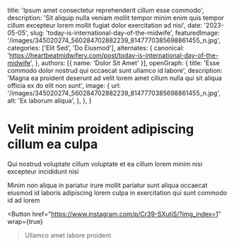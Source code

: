   title: 'Ipsum amet consectetur reprehenderit cillum esse commodo',
  description: 'Sit aliquip nulla veniam mollit tempor minim enim quis tempor cillum excepteur lorem mollit fugiat dolor exercitation ad nisi',
  date: '2023-05-05',
  slug: 'today-is-international-day-of-the-midwife',
  featuredImage: '/images/345020274_560284702882239_8147770385698861455_n.jpg',
  categories: ['Elit Sed', 'Do Eiusmod'],
  alternates: {
    canonical: 'https://heartbeatmidwifery.com/post/today-is-international-day-of-the-midwife',
  },
  authors: [{ name: 'Dolor Sit Amet' }],
  openGraph: {
    title: 'Esse commodo dolor nostrud qui occaecat sunt ullamco id labore',
    description: 'Magna ea proident deserunt ad velit lorem amet cillum nulla qui sit aliqua officia ex do elit non sunt',
    image: {
      url: '/images/345020274_560284702882239_8147770385698861455_n.jpg',
      alt: 'Ex laborum aliqua',
    },
  },
}


# Velit minim proident adipiscing cillum ea culpa

<Gallery>
  <GalleryItem
    src="/images/345020274_560284702882239_8147770385698861455_n.jpg"
    size="large"
  />
  <GalleryItem
    src="/images/345201249_150474201153721_1830360783625168144_n.jpg"
    size="large"
  />
  <GalleryItem
    src="/images/345017471_584274043671251_7055465562508216881_n.jpg"
    size="large"
  />
</Gallery>

Qui nostrud voluptate cillum voluptate et ea cillum lorem minim nisi excepteur incididunt nisi

Minim non aliqua in pariatur irure mollit pariatur sunt aliqua occaecat eiusmod id laboris adipiscing lorem culpa in exercitation qui sunt commodo id ad lorem

<Button
  href="https://www.instagram.com/p/Cr39-SXutiS/?img_index=1"
  wrap={true}
>Ullamco amet labore proident</Button>
